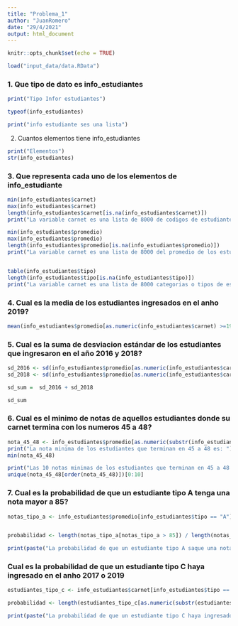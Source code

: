 ```yaml
---
title: "Problema_1"
author: "JuanRomero"
date: "29/4/2021"
output: html_document
---
```


```r
knitr::opts_chunk$set(echo = TRUE)
```



```r

load("input_data/data.RData")


```
### 1. Que tipo de dato es info_estudiantes

```r

print("Tipo Infor estudiantes")

typeof(info_estudiantes)

print("info estudiante ses una lista")

```

2. Cuantos elementos tiene info_estudiantes

```r

print("Elementos")
str(info_estudiantes)

```

### 3. Que representa cada uno de los elementos de info_estudiante
```r

min(info_estudiantes$carnet)
max(info_estudiantes$carnet)
length(info_estudiantes$carnet[is.na(info_estudiantes$carnet)])
print("La variable carnet es una lista de 8000 de codigos de estudiantes desde el 2016 a 2019, no contiene datos null/na")

min(info_estudiantes$promedio)
max(info_estudiantes$promedio)
length(info_estudiantes$promedio[is.na(info_estudiantes$promedio)])
print("La variable carnet es una lista de 8000 del promedio de los estudiantes, el valor maximo es de 100 y el menos 40, no contiene datos null/na")


table(info_estudiantes$tipo)
length(info_estudiantes$tipo[is.na(info_estudiantes$tipo)])
print("La variable carnet es una lista de 8000 categorias o tipos de estudiantes, los tipos estan definidos por A, B, C, D,  no contine datos null/na")

```

### 4. Cual es la media de los estudiantes ingresados en el anho 2019?
```r
mean(info_estudiantes$promedio[as.numeric(info_estudiantes$carnet) >=19000000 & as.numeric(info_estudiantes$carnet) < 20000000])

```


###  5. Cual es la suma de desviacion estándar de los estudiantes que ingresaron en el año 2016 y 2018?
```r

sd_2016 <- sd(info_estudiantes$promedio[as.numeric(info_estudiantes$carnet) >=16000000 & as.numeric(info_estudiantes$carnet) < 17000000])
sd_2018 <- sd(info_estudiantes$promedio[as.numeric(info_estudiantes$carnet) >=18000000 & as.numeric(info_estudiantes$carnet) < 19000000])

sd_sum =  sd_2016 + sd_2018

sd_sum
```

### 6. Cual es el minimo de notas de aquellos estudiantes donde su carnet termina con los numeros 45 a 48? 

```r

nota_45_48 <- info_estudiantes$promedio[as.numeric(substr(info_estudiantes$carnet, 7, 8)) >= 45 & as.numeric(substr(info_estudiantes$carnet, 7, 8)) <= 48]
print("La nota minima de los estudiantes que terminan en 45 a 48 es: ")
min(nota_45_48)

print("Las 10 notas minimas de los estudiantes que terminan en 45 a 48 son: ")
unique(nota_45_48[order(nota_45_48)])[0:10]

```

###  7. Cual es la probabilidad de que un estudiante tipo A tenga una nota mayor a 85?


```r

notas_tipo_a <- info_estudiantes$promedio[info_estudiantes$tipo == "A"]


probabilidad <- length(notas_tipo_a[notas_tipo_a > 85]) / length(notas_tipo_a)

print(paste("La probabilidad de que un estudiante tipo A saque una nota mayor a 80 es ", probabilidad ))


```
### Cual es la probabilidad de que un estudiante tipo C haya ingresado en el anho 2017 o 2019

```r

estudiantes_tipo_c <- info_estudiantes$carnet[info_estudiantes$tipo == "C"]

probabilidad <- length(estudiantes_tipo_c[as.numeric(substr(estudiantes_tipo_c,0,2)) == 17 | as.numeric(substr(estudiantes_tipo_c,0,2)) == 19 ]) / length(estudiantes_tipo_c)

print(paste("La probabilidad de que un estudiante tipo C haya ingresado en 2017 o 2019 ", probabilidad ))

```